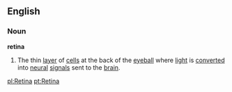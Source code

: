 ==English==
===Noun===
{{wikipedia}}
'''retina'''
#The thin [[layer]] of [[cell]]s at the back of the [[eyeball]] where [[light]] is [[convert]]ed into [[neural]] [[signal]]s sent to the [[brain]].

[[pl:Retina]]
[[pt:Retina]]